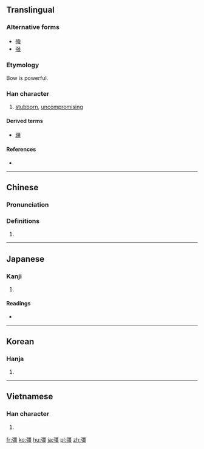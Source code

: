 {{also|强}}
==Translingual==

===Alternative forms===
* [[強]]
* [[强]]

===Etymology===
{{Han compound|弓|畺|c1=s|c2=p|t1=bow|ls=psc}}

Bow is powerful.

===Han character===
{{Han char|rn=57|rad=弓|as=13|sn=16|four=11216|canj=NMWM|ids=⿰弓畺}}

# [[stubborn]], [[uncompromising]]

====Derived terms====
* [[疆]]

====References====
* {{Han ref|kx=0361.060|dkj=09872|dj=0679.050|hdz=21003.010|uh=5F4A|ud=24394|bh=BECA|bd=48842}}

----

==Chinese==
{{zh-forms}}

===Pronunciation===
{{zh-pron
|m=jiàng,qiáng
|c=goeng1,goeng6,koeng4,koeng5
|mc=y
|oc=y
|ma=
|cat=a
}}

===Definitions===
# {{rfdef|lang=zh}}

----

==Japanese==

===Kanji===
{{ja-kanji|grade=|rs=弓13}}

# {{defn|lang=ja|sort=弓13}}

====Readings====
* {{ja-readings|on=[[きょう]] (kyō), [[ごう]] (gō)|kun=[[つよい]] (tsuyoi), [[しいる]] (shiiru)}}

----

==Korean==

===Hanja===
{{ko-hanja|hangeul=강|eumhun=|rv=gang|mr=kang|y=kang}}

# {{defn|lang=ko|sort=弓13}}

----

==Vietnamese==

===Han character===
{{vi-hantu|[[cương]], [[cường]]|rs=弓13}}

# {{defn|lang=vi|sort=弓13}}

[[fr:彊]]
[[ko:彊]]
[[hu:彊]]
[[ja:彊]]
[[pl:彊]]
[[zh:彊]]
